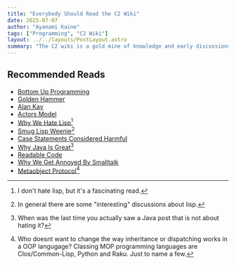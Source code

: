 ```yaml
---
title: "Everybody Should Read the C2 Wiki"
date: 2025-07-07
author: "Ayanami Kaine"
tags: ["Programming", "C2 Wiki"]
layout: ../../layouts/PostLayout.astro
summary: "The C2 wiki is a gold mine of knowledge and early discussions on programming."
---
```


## Recommended Reads
- [Bottom Up Programming](https://wiki.c2.com/?BottomUpProgramming)
- [Golden Hammer](https://wiki.c2.com/?GoldenHammer)
- [Alan Kay](https://wiki.c2.com/?AlanKay)
- [Actors Model](https://wiki.c2.com/?ActorsModel)
- [Why We Hate Lisp](https://wiki.c2.com/?WhyWeHateLisp)[^1]
- [Smug Lisp Weenie](https://wiki.c2.com/?SmugLispWeenie)[^2]
- [Case Statements Considered Harmful](https://wiki.c2.com/?CaseStatementsConsideredHarmful)
- [Why Java Is Great](https://wiki.c2.com/?WhyJavaIsGreat)[^java]
- [Readable Code](https://wiki.c2.com/?ReadableCode)
- [Why We Get Annoyed By Smalltalk](https://wiki.c2.com/?WhyWeGetAnnoyedBySmalltalk)
- [Metaobject Protocol](https://wiki.c2.com/?MetaObjectProtocol)[^3]
[^1]: I don't hate lisp, but it's a fascinating read.
[^2]: In general there are some "interesting" discussions about lisp.
[^java]: When was the last time you actually saw a Java post that is not about hating it?
[^3]: Who doesnt want to change the way inheritance or dispatching works in a OOP langugage? 
Classing MOP programming languages are Clos/Common-Lisp, Python and Raku. Just to name a few.